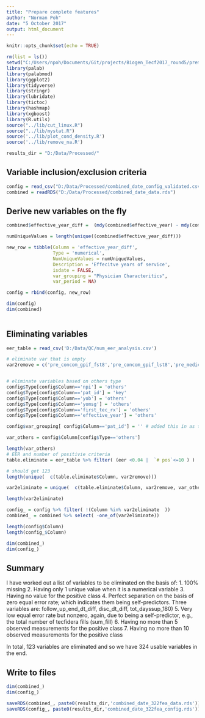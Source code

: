 ```yaml
---
title: "Prepare complete features"
author: "Norman Poh"
date: "5 October 2017"
output: html_document
---
```


```r
knitr::opts_chunk$set(echo = TRUE)
```
```r
rm(list = ls())
setwd("C:/Users/npoh/Documents/Git/projects/Biogen_Tecf2017_round5/premodelling")
library(palab)
library(palabmod)
library(ggplot2)
library(tidyverse)
library(stringr)
library(lubridate)
library(tictoc)
library(hashmap)
library(xgboost)
library(R.utils)
source("../lib/cut_linux.R")
source("../lib/mystat.R")
source('../lib/plot_cond_density.R')
source('../lib/remove_na.R')
```

```r
results_dir = "D:/Data/Processed/"
```

## Variable inclusion/exclusion criteria
```r
config = read_csv("D:/Data/Processed/combined_date_config_validated.csv")
combined = readRDS("D:/Data/Processed/combined_date_data.rds")
```

## Derive new variables on the fly
```r
combined$effective_year_diff =  (mdy(combined$effective_year) - mdy(combined$idx_dt))/365.25

numUniqueValues = length(unique((combined$effective_year_diff)))

new_row = tibble(Column = 'effective_year_diff',
                 Type = 'numerical',
                 NumUniqueValues = numUniqueValues,
                 Description = 'Effecitve years of service',
                 isdate = FALSE,
                 var_grouping = "Physician Characteritics",
                 var_period = NA)

config = rbind(config, new_row)

dim(config)
dim(combined)
       
```

##  Eliminating variables
```r
eer_table = read_csv('D:/Data/QC/num_eer_analysis.csv')

# eliminate var that is empty
var2remove = c('pre_concom_gpif_fst8','pre_concom_gpif_lst8','pre_medication_fst11','pre_medication_lst11','pre_medication_fst13','pre_medication_lst13','pre_concom_gpif_fst8_diff','pre_concom_gpif_lst8_diff','pre_medication_fst11_diff','pre_medication_lst11_diff','pre_medication_fst13_diff','pre_medication_lst13_diff','pre_script_fst_diff','pre_script_lst_dayssup_diff','post_script_lst_dayssup_diff','pre_concom_gpif_num8','pre_medication_num11','pre_medication_num13','pre_concom_ndc_fst4_diff','pre_concom_ndc_lst4_diff')


# eliminate variables based on others type
config$Type[config$Column=='npi'] = 'others'
config$Type[config$Column=='pat_id'] = 'key'
config$Type[config$Column=='yob'] = 'others'
config$Type[config$Column=='yomsg'] = 'others'
config$Type[config$Column=='first_tec_rx'] = 'others'
config$Type[config$Column=='effective_year'] = 'others'

config$var_grouping[ config$Column=='pat_id'] = '' # added this in as the var_grouping info is wrong!

var_others = config$Column[config$Type=='others']

length(var_others)
# EER and number of positivie criteria
table.eliminate = eer_table %>% filter( (eer <0.04 |  `# pos`<=10 ) )

# should get 123
length(unique(  c(table.eliminate$Column, var2remove)))

var2eliminate = unique(  c(table.eliminate$Column, var2remove, var_others) )

length(var2eliminate)  

config_ = config %>% filter( !(Column %in% var2eliminate  )) 
combined_ = combined %>% select( -one_of(var2eliminate))

length(config$Column)  
length(config_$Column) 

dim(combined_)
dim(config_) 
```
## Summary

I have worked out a list of variables to be eliminated on the basis of:
1.	100% missing
2.	Having only 1 unique value when it is a numerical variable 
3.	Having no value for the positive class
4.	Perfect separation on the basis of zero equal error rate; which indicates them being self-predictors. Three variables are: follow_up_end_dt_diff, disc_dt_diff, tot_dayssup_180)
5.	Very low equal error rate but nonzero, again, due to being a self-predictor, e.g., the total number of tecfidera fills (sum_fill)
6.	Having no more than 5 observed measurements for the positive class
7.	Having no more than 10 observed measurements for the positive class

In total, 123 variables are eliminated and so we have 324 usable variables in the end.

## Write to files

```r
dim(combined_)
dim(config_) 

saveRDS(combined_, paste0(results_dir,'combined_date_322fea_data.rds'))
saveRDS(config_, paste0(results_dir,'combined_date_322fea_config.rds'))

```
